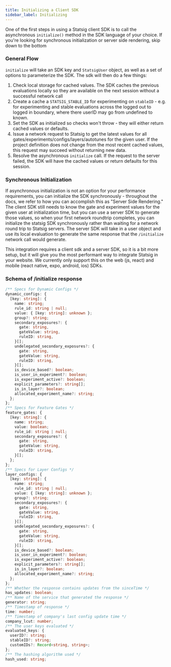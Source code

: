 ```yaml
---
title: Initializing a Client SDK
sidebar_label: Initializing
---
```


One of the first steps in using a Statsig client SDK is to call the asynchronous `initialize()` method in the SDK language of your choice.
If you're looking for synchronous initialization or server side rendering, skip down to the bottom

### General Flow
`initialize` will take an SDK key and `StatsigUser` object, as well as a set of options to parameterize the SDK.  The sdk will then do a few things:
1. Check local storage for cached values.  The SDK caches the previous evaluations locally so they are available on the next session without a successful network call
2. Create a cache a `STATSIG_STABLE_ID` for experimenting on `stableID` - e.g. for experimenting and stable evaluations across the logged out to logged in boundary, where there userID may go from undefined to known.
3. Set the SDK as initialized so checks won't throw - they will either return cached values or defaults.
4. Issue a network request to Statsig to get the latest values for all gates/experiments/configs/layers/autotunes for the given user.  If the project definition does not change from the most recent cached values, this request may succeed without returning new data.
5. Resolve the asynchronous `initialize` call.  If the request to the server failed, the SDK will have the cached values or return defaults for this session.


### Synchronous Initialization
If asynchronous initialization is not an option for your performance requirements, you can initialize the SDK synchronously - throughout the docs, we refer to how you can accomplish this as "Server Side Rendering."
The client SDK still needs to know the gate and experiment values for the given user at initialization time, but you can use a server SDK to generate those values, so when your first network roundtrip completes, you can initialize the statsig SDK synchronously rather than waiting for a network round trip to Statsig servers.
The server SDK will take in a user object and use its local evaluation to generate the same response that the `/initialize` network call would generate.

This integration requires a client sdk and a server SDK, so it is a bit more setup, but it will give you the most performant way to integrate Statsig in your website. We currently only support this on the web (js, react) and mobile (react native, expo, android, ios) SDKs.

### Schema of /initialize response
```typescript
/** Specs for Dynamic Configs */
dynamic_configs: {
  [key: string]: {
    name: string;
    rule_id: string | null;
    value: { [key: string]: unknown };
    group?: string;
    secondary_exposures?: {
      gate: string,
      gateValue: string,
      ruleID: string,
    }[];
    undelegated_secondary_exposures?: {
      gate: string,
      gateValue: string,
      ruleID: string,
    }[];
    is_device_based?: boolean;
    is_user_in_experiment?: boolean;
    is_experiment_active?: boolean;
    explicit_parameters?: string[];
    is_in_layer?: boolean;
    allocated_experiment_name?: string;
  };
};
/** Specs for Feature Gates */
feature_gates: {
  [key: string]: {
    name: string;
    value: boolean;
    rule_id: string | null;
    secondary_exposures?: {
      gate: string,
      gateValue: string,
      ruleID: string,
    }[];
  };
};
/** Specs for Layer Configs */
layer_configs: {
  [key: string]: {
    name: string;
    rule_id: string | null;
    value: { [key: string]: unknown };
    group?: string;
    secondary_exposures?: {
      gate: string,
      gateValue: string,
      ruleID: string,
    }[];
    undelegated_secondary_exposures?: {
      gate: string,
      gateValue: string,
      ruleID: string,
    }[];
    is_device_based?: boolean;
    is_user_in_experiment?: boolean;
    is_experiment_active?: boolean;
    explicit_parameters?: string[];
    is_in_layer?: boolean;
    allocated_experiment_name?: string;
  };
};
/** Whether the response contains updates from the sinceTime */
has_updates: boolean;
/** Name of the service that generated the response */
generator: string;
/** Timestamp of response */
time: number;
/** Timestamp of company's last config update time */
company_lcut: number;
/** The user keys evaluated */
evaluated_keys: {
  userID?: string;
  stableID?: string;
  customIDs?: Record<string, string>;
};
/** The hashing algorithm used */
hash_used: string; 
```
